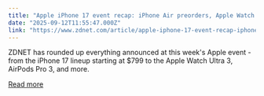 ```yaml
---
title: "Apple iPhone 17 event recap: iPhone Air preorders, Apple Watch 11, AirPods Pro 3, more"
date: "2025-09-12T11:55:47.000Z"
link: "https://www.zdnet.com/article/apple-iphone-17-event-recap-iphone-air-preorders-apple-watch-11-airpods-pro-3-more/"
---
```


ZDNET has rounded up everything announced at this week's Apple event - from the iPhone 17 lineup starting at $799 to the Apple Watch Ultra 3, AirPods Pro 3, and more.

[Read more](https://www.zdnet.com/article/apple-iphone-17-event-recap-iphone-air-preorders-apple-watch-11-airpods-pro-3-more/)
